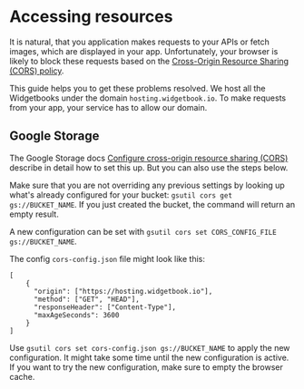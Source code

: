 # Accessing resources

It is natural, that you application makes requests to your APIs or fetch images, which are displayed in your app.
Unfortunately, your browser is likely to block these requests based on the [Cross-Origin Resource Sharing (CORS) policy](https://developer.mozilla.org/en-US/docs/Web/HTTP/CORS).

This guide helps you to get these problems resolved.
We host all the Widgetbooks under the domain `hosting.widgetbook.io`.
To make requests from your app, your service has to allow our domain.

## Google Storage

The Google Storage docs [Configure cross-origin resource sharing (CORS)](https://cloud.google.com/storage/docs/configuring-cors) describe in detail how to set this up. But you can also use the steps below.

Make sure that you are not overriding any previous settings by looking up what's already configured for your bucket: `gsutil cors get gs://BUCKET_NAME`. 
If you just created the bucket, the command will return an empty result.

A new configuration can be set with `gsutil cors set CORS_CONFIG_FILE gs://BUCKET_NAME`.

The config `cors-config.json` file might look like this:

```
[
    {
      "origin": ["https://hosting.widgetbook.io"],
      "method": ["GET", "HEAD"],
      "responseHeader": ["Content-Type"],
      "maxAgeSeconds": 3600
    }
]
```

Use `gsutil cors set cors-config.json gs://BUCKET_NAME` to apply the new configuration.
It might take some time until the new configuration is active.
If you want to try the new configuration, make sure to empty the browser cache. 